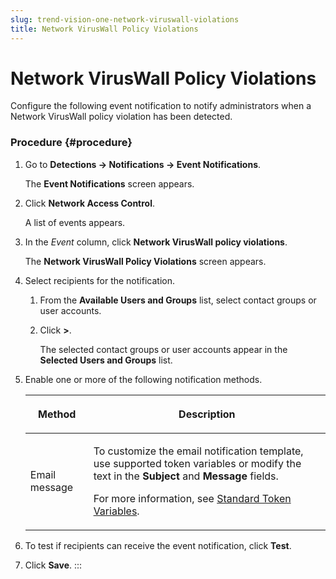 ```yaml
---
slug: trend-vision-one-network-viruswall-violations
title: Network VirusWall Policy Violations
---
```

# Network VirusWall Policy Violations

Configure the following event notification to notify administrators when a Network VirusWall policy violation has been detected.

### Procedure {#procedure}

1.  Go to **Detections → Notifications → Event Notifications**.

    The **Event Notifications** screen appears.

2.  Click **Network Access Control**.

    A list of events appears.

3.  In the *Event* column, click **Network VirusWall policy violations**.

    The **Network VirusWall Policy Violations** screen appears.

4.  Select recipients for the notification.

    1.  From the **Available Users and Groups** list, select contact groups or user accounts.

    2.  Click **\>**.

        The selected contact groups or user accounts appear in the **Selected Users and Groups** list.

5.  Enable one or more of the following notification methods.

    <table>
    <colgroup>
    <col style="width: 21%" />
    <col style="width: 79%" />
    </colgroup>
    <thead>
    <tr>
    <th><p>Method</p></th>
    <th><p>Description</p></th>
    </tr>
    </thead>
    <tbody>
    <tr>
    <td><p>Email message</p></td>
    <td><p>To customize the email notification template, use supported token variables or modify the text in the <strong>Subject</strong> and <strong>Message</strong> fields.</p>
    <p>For more information, see <a href="trend-vision-one-standard-token-variables">Standard Token Variables</a>.</p></td>
    </tr>
    </tbody>
    </table>

6.  To test if recipients can receive the event notification, click **Test**.

7.  Click **Save**.
:::
